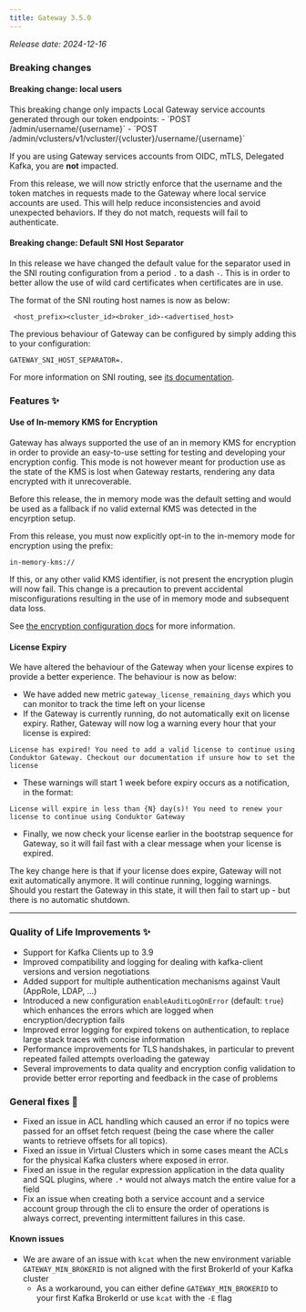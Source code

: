 ```yaml
---
title: Gateway 3.5.0
---
```


*Release date: 2024-12-16*

### Breaking changes

#### Breaking change: local users

<Info>
This breaking change only impacts Local Gateway service accounts generated through our token endpoints:
- `POST /admin/username/{username}`
- `POST /admin/vclusters/v1/vcluster/{vcluster}/username/{username}`

If you are using Gateway services accounts from OIDC, mTLS, Delegated Kafka, you are **not** impacted.
</Info>

From this release, we will now strictly enforce that the username and the token matches in requests made to the Gateway where local service accounts are used. This will help reduce inconsistencies and avoid unexpected behaviors. If they do not match, requests will fail to authenticate.


#### Breaking change: Default SNI Host Separator
In this release we have changed the default value for the separator used in the SNI routing configuration from a period `.` to a dash `-`. This is in order to better allow the use of wild card certificates when certificates are in use.  

The format of the SNI routing host names is now as below:

```properties
 <host_prefix><cluster_id><broker_id>-<advertised_host>
```

The previous behaviour of Gateway can be configured by simply adding this to your configuration:

`GATEWAY_SNI_HOST_SEPARATOR=.`

For more information on SNI routing, see [its documentation](/gateway/how-to/sni-routing).

### Features ✨
#### Use of In-memory KMS for Encryption  
Gateway has always supported the use of an in memory KMS for encryption in order to provide an easy-to-use setting for testing and developing your encryption config. This mode is not however meant for production use as the state of the KMS is lost when Gateway restarts, rendering any data encrypted with it unrecoverable.

Before this release, the in memory mode was the default setting and would be used as a fallback if no valid external KMS was detected in the encyrption setup.

From this release, you must now explicitly opt-in to the in-memory mode for encryption using the prefix:

`in-memory-kms://`

If this, or any other valid KMS identifier, is not present the encryption plugin will now fail. This change is a precaution to prevent accidental misconfigurations resulting in the use of in memory mode and subsequent data loss.

See [the encryption configuration docs](/gateway/interceptors/data-security/encryption/encryption-configuration) for more information.

#### License Expiry

We have altered the behaviour of the Gateway when your license expires to provide a better experience. The behaviour is now as below:

* We have added new metric `gateway_license_remaining_days` which you can monitor to track the time left on your license
* If the Gateway is currently running, do not automatically exit on license expiry. Rather, Gateway will now log a warning every hour that your license is expired:

```text
License has expired! You need to add a valid license to continue using Conduktor Gateway. Checkout our documentation if unsure how to set the license
```

* These warnings will start 1 week before expiry occurs as a notification, in the format:

```text
License will expire in less than {N} day(s)! You need to renew your license to continue using Conduktor Gateway
```

* Finally, we now check your license earlier in the bootstrap sequence for Gateway, so it will fail fast with a clear message when your license is expired.

The key change here is that if your license does expire, Gateway will not exit automatically anymore. It will continue running, logging warnings. Should you restart the Gateway in this state, it will then fail to start up - but there is no automatic shutdown. 

***

### Quality of Life Improvements ✨
- Support for Kafka Clients up to 3.9
- Improved compatibility and logging for dealing with kafka-client versions and version negotiations
- Added support for multiple authentication mechanisms against Vault (AppRole, LDAP, ...)
- Introduced a new configuration `enableAuditLogOnError` (default: `true`) which enhances the errors which are logged when encryption/decryption fails
- Improved error logging for expired tokens on authentication, to replace large stack traces with concise information
- Performance improvements for TLS handshakes, in particular to prevent repeated failed attempts overloading the gateway
- Several improvements to data quality and encryption config validation to provide better error reporting and feedback in the case of problems



### General fixes 🔨
- Fixed an issue in ACL handling which caused an error if no topics were passed for an offset fetch request (being the case where the caller wants to retrieve offsets for all topics). 
- Fixed an issue in Virtual Clusters which in some cases meant the ACLs for the physical Kafka clusters where exposed in error.
- Fixed an issue in the regular expression application in the data quality and SQL plugins, where `.*` would not always match the entire value for a field
- Fix an issue when creating both a service account and a service account group through the cli to ensure the order of operations is always correct, preventing intermittent failures in this case.


#### Known issues
- We are aware of an issue with `kcat` when the new environment variable `GATEWAY_MIN_BROKERID` is not aligned with the first BrokerId of your Kafka cluster
  - As a workaround, you can either define `GATEWAY_MIN_BROKERID` to your first Kafka BrokerId or use `kcat` with the `-E` flag
